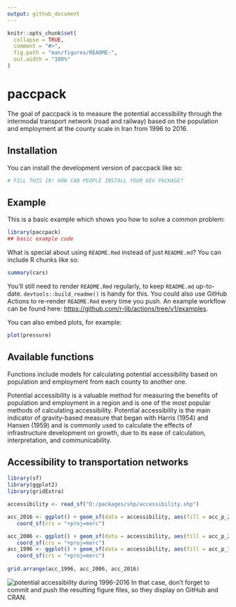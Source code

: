 ```yaml
---
output: github_document
---
```


<!-- README.md is generated from README.Rmd. Please edit that file -->

```r
knitr::opts_chunk$set(
  collapse = TRUE,
  comment = "#>",
  fig.path = "man/figures/README-",
  out.width = "100%"
)
```

# paccpack

<!-- badges: start -->
<!-- badges: end -->

The goal of paccpack is to measure the potential accessibility through the intermodal transport network (road and railway) based on the population and employment at the county scale in Iran from 1996 to 2016.

## Installation

You can install the development version of paccpack like so:

``` r
# FILL THIS IN! HOW CAN PEOPLE INSTALL YOUR DEV PACKAGE?
```

## Example

This is a basic example which shows you how to solve a common problem:

```r
library(paccpack)
## basic example code
```

What is special about using `README.Rmd` instead of just `README.md`? You can include R chunks like so:

```r
summary(cars)
```

You'll still need to render `README.Rmd` regularly, to keep `README.md` up-to-date. `devtools::build_readme()` is handy for this. You could also use GitHub Actions to re-render `README.Rmd` every time you push. An example workflow can be found here: <https://github.com/r-lib/actions/tree/v1/examples>.

You can also embed plots, for example:

```r
plot(pressure)
```
## Available functions

Functions include models for calculating potential accessibility based on population and employment from each county to another one.

Potential accessibility is a valuable method for measuring the benefits of population and employment in a region and is one of the most popular methods of calculating accessibility. Potential accessibility is the main indicator of gravity-based measure that began with Harris (1954) and Hansen (1959) and is commonly used to calculate the effects of infrastructure development on growth, due to its ease of calculation, interpretation, and communicability.



## Accessibility to transportation networks

```r
library(sf)
library(ggplot2)
library(gridExtra)

accessibility <- read_sf("D:/packages/shp/accessibility.shp")

acc_2016 <- ggplot() + geom_sf(data = accessibility, aes(fill = acc_p_2016), size = 0.01) + labs(fill = "accessibility to transportation 2016") + 
   coord_sf(crs = "+proj=merc")

acc_2006 <- ggplot() + geom_sf(data = accessibility, aes(fill = acc_p_2006), size = 0.01) + labs(fill = "accessibility to transportation 2006") + 
   coord_sf(crs = "+proj=merc")
acc_1996 <- ggplot() + geom_sf(data = accessibility, aes(fill = acc_p_1996), size = 0.01) + labs(fill = "accessibility to transportation 1996") + 
   coord_sf(crs = "+proj=merc")
 
grid.arrange(acc_1996, acc_2006, acc_2016)
```

![](images/Picture1.jpg "potential accessibility during 1996-2016")
In that case, don't forget to commit and push the resulting figure files, so they display on GitHub and CRAN.
